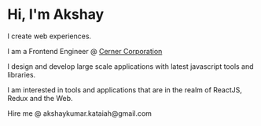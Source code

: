 # Hi, I'm Akshay

I create web experiences.

<p>
  I am a Frontend Engineer @
  <a href="https://www.cerner.com/">Cerner Corporation </a>
</p>

<p>
  I design and develop large scale applications with latest javascript tools and
  libraries.
</p>

<p>
  I am interested in tools and applications that are in the realm of ReactJS,
  Redux and the Web.
</p>

<p>
  Hire me @ <a>akshaykumar.kataiah@gmail.com</a>
</p>
